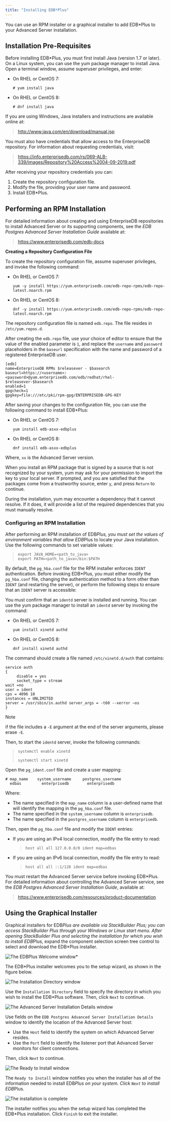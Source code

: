 ```yaml
---
title: "Installing EDB*Plus"
---
```


<div id="installing_edb_plus" class="registered_link"></div>


You can use an RPM installer or a graphical installer to add EDB*Plus to your Advanced Server installation.

## Installation Pre-Requisites

Before installing EDB*Plus, you must first install Java (version 1.7 or later). On a Linux system, you can use the yum package manager to install Java. Open a terminal window, assume superuser privileges, and enter:

  - On RHEL or CentOS 7:
    
    `# yum install java`

  - On RHEL or CentOS 8:
    
    `# dnf install java`

If you are using Windows, Java installers and instructions are available online at:

> <http://www.java.com/en/download/manual.jsp>

You must also have credentials that allow access to the EnterpriseDB repository. For information about requesting credentials, visit:

> <https://info.enterprisedb.com/rs/069-ALB-339/images/Repository%20Access%2004-09-2019.pdf>

After receiving your repository credentials you can:

1.  Create the repository configuration file.
2.  Modify the file, providing your user name and password.
3.  Install EDB*Plus.

## Performing an RPM Installation



For detailed information about creating and using EnterpriseDB repositories to install Advanced Server or its supporting components, see the *EDB Postgres Advanced Server Installation Guide* available at:

> <https://www.enterprisedb.com/edb-docs>

**Creating a Repository Configuration File**

To create the repository configuration file, assume superuser privileges, and invoke the following command:

  - On RHEL or CentOS 7:
    
    `yum -y install https://yum.enterprisedb.com/edb-repo-rpms/edb-repo-latest.noarch.rpm`

  - On RHEL or CentOS 8:
    
    `dnf -y install https://yum.enterprisedb.com/edb-repo-rpms/edb-repo-latest.noarch.rpm`

The repository configuration file is named `edb.repo`. The file resides in `/etc/yum.repos.d`.

After creating the `edb.repo` file, use your choice of editor to ensure that the value of the enabled parameter is `1`, and replace the `username` and `password` placeholders in the `baseurl` specification with the name and password of a registered EnterpriseDB user.

``` text
[edb]
name=EnterpriseDB RPMs $releasever - $basearch
baseurl=https://<username>:<password>@yum.enterprisedb.com/edb/redhat/rhel-
$releasever-$basearch
enabled=1
gpgcheck=1
gpgkey=file:///etc/pki/rpm-gpg/ENTERPRISEDB-GPG-KEY
```

After saving your changes to the configuration file, you can use the following command to install EDB*Plus:

  - On RHEL or CentOS 7:
    
    `yum install edb-asxx-edbplus`

  - On RHEL or CentOS 8:
    
    `dnf install edb-asxx-edbplus`

Where, `xx` is the Advanced Server version.

When you install an RPM package that is signed by a source that is not recognized by your system, yum may ask for your permission to import the key to your local server. If prompted, and you are satisfied that the packages come from a trustworthy source, enter `y`, and press `Return` to continue.

During the installation, yum may encounter a dependency that it cannot resolve. If it does, it will provide a list of the required dependencies that you must manually resolve.

### Configuring an RPM Installation

After performing an RPM installation of EDB*Plus, you must set the values of environment variables that allow EDB*Plus to locate your Java installation. Use the following commands to set variable values:

> `export JAVA_HOME=<path_to_java>`  
> `export PATH=<path_to_java>/bin:$PATH`

By default, the `pg_hba.conf` file for the RPM installer enforces `IDENT` authentication. Before invoking EDB*Plus, you must either modify the `pg_hba.conf` file, changing the authentication method to a form other than `IDENT` (and restarting the server), or perform the following steps to ensure that an `IDENT` server is accessible:

You must confirm that an `identd` server is installed and running. You can use the yum package manager to install an `identd` server by invoking the command:

  - On RHEL or CentOS 7:
    
    `yum install xinetd authd`

  - On RHEL or CentOS 8:
    
    `dnf install xinetd authd`

The command should create a file named `/etc/xinetd.d/auth` that contains:

``` text
service auth
{
     disable = yes
     socket_type = stream
wait =no
user = ident
cps = 4096 10
instances = UNLIMITED
server = /usr/sbin/in.authd server_args = -t60 --xerror –os
}
```

<div class="note">

<div class="title">

Note

</div>

if the file includes a `-E` argument at the end of the server arguments, please erase `-E`.

</div>

Then, to start the `identd` server, invoke the following commands:

> `systemctl enable xinetd`
> 
> `systemctl start xinetd`

Open the `pg_ident.conf` file and create a user mapping:

``` text
# map_name    system_username     postgres_username
  edbas         enterprisedb        enterprisedb
```

Where:

  - The name specified in the `map_name` column is a user-defined name that will identify the mapping in the `pg_hba.conf` file.
  - The name specified in the `system_username` column is `enterprisedb`.
  - The name specified in the `postgres_username` column is `enterprisedb`.

Then, open the `pg_hba.conf` file and modify the `IDENT` entries:

  - If you are using an IPv4 local connection, modify the file entry to read:
    
    > `host all all 127.0.0.0/0 ident map=edbas`

  - If you are using an IPv6 local connection, modify the file entry to read:
    
    > `host all all ::1/128 ident map=edbas`

You must restart the Advanced Server service before invoking EDB*Plus. For detailed information about controlling the Advanced Server service, see the *EDB Postgres Advanced Server Installation Guide*, available at:

> <https://www.enterprisedb.com/resources/product-documentation>

## Using the Graphical Installer



Graphical installers for EDB*Plus are available via StackBuilder Plus; you can access StackBuilder Plus through your Windows or Linux start menu. After opening StackBuilder Plus and selecting the installation for which you wish to install EDB*Plus, expand the component selection screen tree control to select and download the EDB*Plus installer.

![*The EDB*Plus Welcome window*](images/edb_plus_welcome.png)

The EDB*Plus installer welcomes you to the setup wizard, as shown in the figure below.

![*The Installation Directory window*](images/installation_directory.png)

Use the `Installation Directory` field to specify the directory in which you wish to install the EDB*Plus software. Then, click `Next` to continue.

![*The Advanced Server Installation Details window*](images/advanced_server_installation_details.png)

Use fields on the `EDB Postgres Advanced Server Installation Details` window to identify the location of the Advanced Server host:

  - Use the `Host` field to identify the system on which Advanced Server resides.
  - Use the `Port` field to identify the listener port that Advanced Server monitors for client connections.

Then, click `Next` to continue.

![*The Ready to Install window*](images/ready_to_install.png)

The `Ready to Install` window notifies you when the installer has all of the information needed to install EDB*Plus on your system. Click `Next` to install EDB*Plus.

![*The installation is complete*](images/installation_complete.png)

The installer notifies you when the setup wizard has completed the EDB*Plus installation. Click `Finish` to exit the installer.
